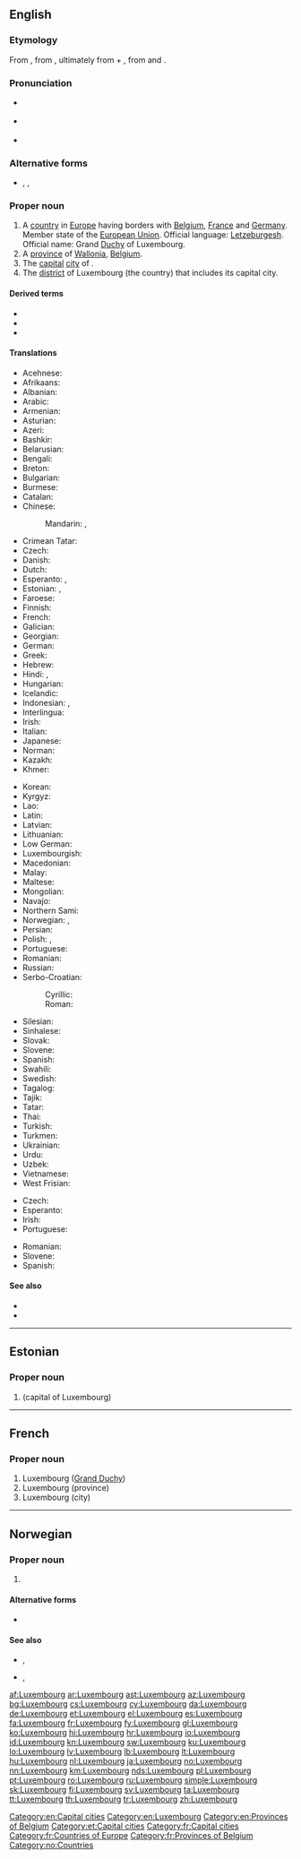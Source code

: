 ==English==
{{wikipedia}}

===Etymology===
From {{etyl|gmh|en}} {{m|gmh|Luccelemburc}}, from {{etyl|goh|en}} {{m|goh|Lucilinburhuc}}, ultimately from {{m|goh|luzil||little}} + {{m|goh|burg||castle}}, from {{etyl|gem-pro|en}} {{m|gem-pro|*lūtilaz}} and {{m|gem-pro|*burgz}}.

===Pronunciation===
* {{a|UK}} {{IPA|/ˈlʌk.səm.bɜːɡ/|lang=en}}
* {{a|US}} {{IPA|/ˈlʌk.səm.bɝɡ/|lang=en}}
* {{audio|en-us-Luxembourg.ogg|Audio (US)|lang=en}}

===Alternative forms===
* {{l|en|Luxemburg}}, {{l|en|Luxemburg City}}, {{l|en|Lëtzebuerg}}

===Proper noun===
{{en-proper noun}}

# A [[country]] in [[Europe]] having borders with [[Belgium]], [[France]] and [[Germany]]. Member state of the [[European Union]]. Official language: [[Letzeburgesh]]. Official name: Grand [[Duchy]] of Luxembourg.
# A [[province]] of [[Wallonia]], [[Belgium]].
# The [[capital]] [[city]] of {{w|Luxembourg}}.
# The [[district]] of Luxembourg (the country) that includes its capital city.

====Derived terms====
* {{l|en|Luxembourger}}
* {{l|en|Luxembourgian}}
* {{l|en|Luxembourgish}}

====Translations====
{{trans-top|country, city, province, district}}
* Acehnese: {{t|ace|Luksèmburg}}
* Afrikaans: {{t+|af|Luxemburg}}
* Albanian: {{t+|sq|Luksemburgu}}
* Arabic: {{t|ar|لُوكْسَمْبُورْغ|m|tr=luksamburḡ}}
* Armenian: {{t|hy|Լյուքսեմբուրգ}}
* Asturian: {{t+|ast|Luxemburgu|m}}
* Azeri: {{t+|az|Lüksemburq}}
* Bashkir: {{t|ba|Люксембург|sc=Cyrl}}
* Belarusian: {{t|be|Люксембу́рг|m}}
* Bengali: {{t|bn|লুক্সেমবুর্গ|tr=luksemburg}}
* Breton: {{t|br|Luksembourg}}
* Bulgarian: {{t+|bg|Люксембург|m}}
* Burmese: {{t|my|လူဇင်ဘတ်နိုင်ငံ|sc=Mymr}}
* Catalan: {{t+|ca|Luxemburg|m}}
* Chinese:
*: Mandarin: {{t|cmn|盧森堡|sc=Hani}}, {{t+|cmn|卢森堡|tr=Lúsēnbǎo|sc=Hani}}
* Crimean Tatar: {{t|crh|Lüksemburg}}
* Czech: {{t+|cs|Lucembursko|n}}
* Danish: {{t+|da|Luxembourg}}
* Dutch: {{t+|nl|Luxemburg|n}}
* Esperanto: {{t|eo|Luksemburgio}}, {{t|eo|Luksemburgo}}
* Estonian: {{t+|et|Luksemburg}} {{qualifier|country}}, {{t+|et|Luxembourg}} {{qualifier|city}}
* Faroese: {{t|fo|Luksemborg|f}}
* Finnish: {{t+|fi|Luxemburg}}
* French: {{t+|fr|Luxembourg|m}}
* Galician: {{t+|gl|Luxemburgo|m}}
* Georgian: {{t|ka|ლუქსემბურგის}}
* German: {{t+|de|Luxemburg|n}}
* Greek: {{t+|el|Λουξεμβούργο|n}}
* Hebrew: {{t|he|לוקסמבורג|m|tr=luksemburg}}
* Hindi: {{t|hi|लक्ज़मबर्ग|tr=lakzambarg|sc=Deva}}, {{t|hi|लक्समबर्ग|tr=laksambarg|sc=Deva}}
* Hungarian: {{t+|hu|Luxemburg}}
* Icelandic: {{t+|is|Lúxemborg}}
* Indonesian: {{t|id|Luxemburg}}, {{t+|id|Luksemburg}}
* Interlingua: {{t|ia|Luxemburg}}
* Irish: {{t|ga|Lucsamburg|f}}
* Italian: {{t+|it|Lussemburgo}}
* Japanese: {{t+|ja|ルクセンブルク|tr=Rukusenburuku}}
* Norman: {{t|nrf|Luxembourg|m}}
* Kazakh: {{t|kk|Люксембург}}
* Khmer: {{t|km|លុចសំបួ|tr=luch som bour|sc=Khmr}}
{{trans-mid}}
* Korean: {{t+|ko|룩셈부르크}}
* Kyrgyz: {{t|ky|Люксембург}}
* Lao: {{t+|lo|ລຸກຊຳບົວ}}
* Latin: {{t|la|Luxemburgum}}
* Latvian: {{t+|lv|Luksemburga|f}}
* Lithuanian: {{t+|lt|Liuksemburgas|m}}
* Low German: {{t+|nds|Luxemburg}}
* Luxembourgish: {{t+|lb|Lëtzebuerg|n}}
* Macedonian: {{t+|mk|Луксембург|m}}
* Malay: {{t|ms|Luxembourg}}
* Maltese: {{t|mt|Lussemburgu}}
* Mongolian: {{t|mn|Люксембург}}
* Navajo: {{t|nv|Látsębooʼ}}
* Northern Sami: {{t|se|Luxemburg}}
* Norwegian: {{t+|no|Luxembourg}}, {{t|no|Luxemburg}}
* Persian: {{t|fa|لوکزامبورگ|tr=Lukzâmburg}}
* Polish: {{t+|pl|Luksemburg|m-in}}, {{qualifier|exclusively for the Belgian province}} {{t|pl|Luksemburgia|f}}
* Portuguese: {{t+|pt|Luxemburgo|m}}
* Romanian: {{t+|ro|Luxemburg|n}}
* Russian: {{t+|ru|Люксембу́рг}}
* Serbo-Croatian:
*: Cyrillic: {{t|sh|Луксембург|m|sc=Cyrl}}
*: Roman: {{t+|sh|Luksemburg|m}}
* Silesian: {{t|szl|Luksymburg|m}}
* Sinhalese: {{t|si|ලක්‍සම්‍බර්‍ග්|tr=laksambarg|sc=Sinh}}
* Slovak: {{t+|sk|Luxembursko|n}}
* Slovene: {{t+|sl|Lúksemburg|m}}
* Spanish: {{t+|es|Luxemburgo|m}}
* Swahili: {{t+|sw|Lasembagi}}
* Swedish: {{t+|sv|Luxemburg}}
* Tagalog: {{t|tl|Luksemburgo}}
* Tajik: {{t|tg|Люксембург}}
* Tatar: {{t|tt|Люксембург}}
* Thai: {{t+|th|ลักเซมเบิร์ก|tr=láksaymbèrk}}
* Turkish: {{t+|tr|Lüksemburg}}
* Turkmen: {{t|tk|Lýuksemburg}}
* Ukrainian: {{t+|uk|Люксембу́рг|m}}
* Urdu: {{t|ur|لکسمبرگ|tr=laksambarg|sc=ur-Arab}}
* Uzbek: {{t|uz|Luksemburg}}
* Vietnamese: {{t|vi|Luxembourg}}
* West Frisian: {{t|fy|Lúksemboarch}}
{{trans-bottom}}

{{trans-top|city}}
* Czech: {{t+|cs|Lucemburk|m}}
* Esperanto: {{t|eo|Luksemburgo}}
* Irish: {{t|ga|Lucsamburg|f}}
* Portuguese: {{t+|pt|Luxemburgo}}
{{trans-mid}}
* Romanian: {{t+|ro|Luxemburg|n}}
* Slovene: {{t|sl|Lúxembourg|m}}
* Spanish: {{t+|es|Luxemburgo}}
{{trans-bottom}}

====See also====
* {{list:countries of Europe/en}}
* {{l|en|Appendix:Countries of the world|Countries of the world}}

[[Category:en:Capital cities]]
[[Category:en:Luxembourg]]
[[Category:en:Provinces of Belgium]]

----

==Estonian==

===Proper noun===
{{head|et|proper noun}}

# {{l|en|Luxembourg}} (capital of Luxembourg)

[[Category:et:Capital cities]]

----

==French==

===Proper noun===
{{fr-proper noun|m}}

# Luxembourg ([[Grand Duchy]])
# Luxembourg (province)
# Luxembourg (city)

[[Category:fr:Capital cities]]
[[Category:fr:Countries of Europe]]
[[Category:fr:Provinces of Belgium]]

----

==Norwegian==

===Proper noun===
{{head|no|proper noun}}

# {{l|en|Luxembourg}}

====Alternative forms====
* {{l|no|Luxemburg}}

====See also====
* {{l|no|luxembourger}}, {{l|no|luxemburger}}
* {{l|no|luxembourgsk}}, {{l|no|luxemburgsk}}

[[Category:no:Countries]]

[[af:Luxembourg]]
[[ar:Luxembourg]]
[[ast:Luxembourg]]
[[az:Luxembourg]]
[[bg:Luxembourg]]
[[cs:Luxembourg]]
[[cy:Luxembourg]]
[[da:Luxembourg]]
[[de:Luxembourg]]
[[et:Luxembourg]]
[[el:Luxembourg]]
[[es:Luxembourg]]
[[fa:Luxembourg]]
[[fr:Luxembourg]]
[[fy:Luxembourg]]
[[gl:Luxembourg]]
[[ko:Luxembourg]]
[[hi:Luxembourg]]
[[hr:Luxembourg]]
[[io:Luxembourg]]
[[id:Luxembourg]]
[[kn:Luxembourg]]
[[sw:Luxembourg]]
[[ku:Luxembourg]]
[[lo:Luxembourg]]
[[lv:Luxembourg]]
[[lb:Luxembourg]]
[[lt:Luxembourg]]
[[hu:Luxembourg]]
[[nl:Luxembourg]]
[[ja:Luxembourg]]
[[no:Luxembourg]]
[[nn:Luxembourg]]
[[km:Luxembourg]]
[[nds:Luxembourg]]
[[pl:Luxembourg]]
[[pt:Luxembourg]]
[[ro:Luxembourg]]
[[ru:Luxembourg]]
[[simple:Luxembourg]]
[[sk:Luxembourg]]
[[fi:Luxembourg]]
[[sv:Luxembourg]]
[[ta:Luxembourg]]
[[tt:Luxembourg]]
[[th:Luxembourg]]
[[tr:Luxembourg]]
[[zh:Luxembourg]]